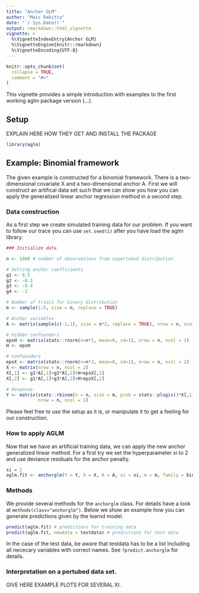 ```yaml
---
title: "Anchor GLM"
author: "Maic Rakitta"
date: "`r Sys.Date()`"
output: rmarkdown::html_vignette
vignette: >
  %\VignetteIndexEntry{Anchor GLM}
  %\VignetteEngine{knitr::rmarkdown}
  %\VignetteEncoding{UTF-8}
---
```


```r
knitr::opts_chunk$set(
  collapse = TRUE,
  comment = "#>"
)
```
This vignette provides a simple introduction with examples to the first working aglm package version (...).

## Setup
EXPLAIN HERE HOW THEY GET AND INSTALL THE PACKAGE

```r
library(aglm)

```

## Example: Binomial framework
The given example is constructed for a binomial framework. There is a two-dimensional covariate X and a two-dimensional anchor A. First we will construct an artifical data set such that we can show you how you can apply the generalized linear anchor regression method in a second step.  

### Data construction
As a first step we create simulated training data for our problem. If you want to follow our trace you can use  `set.seed(1)` after you have load the aglm library.

```r
### Initialize data

n <- 1000 # number of observations from unpertubed distribution

# Setting anchor coefficients
g1 <- 0.5
g2 <- -0.2
g3 <- -0.4
g4 <- -2

# Number of trials for binary distribution
m <- sample(1:5, size = n, replace = TRUE) 

# Anchor variables
A <- matrix(sample(c(-1,1), size = n*2, replace = TRUE), nrow = n, ncol = 2)

# Hidden confounders
epsH <- matrix(stats::rnorm(n=n*1, mean=0, sd=1), nrow = n, ncol = 1)
H <- epsH 

# Confounders
epsX <- matrix(stats::rnorm(n=n*2, mean=0, sd=1), nrow = n, ncol = 2)
X <- matrix(nrow = n, ncol = 2) 
X[,1] <- g1*A[,1]+g2*A[,2]+H+epsX[,1]
X[,2] <- g1*A[,1]+g3*A[,2]+H+epsX[,2]

# Response
Y <- matrix(stats::rbinom(n = n, size = m, prob = stats::plogis(3*X[,1]+3*X[,2]+H+g4*A[,1])),
            nrow = n, ncol = 1)
```
Please feel free to use the setup as it is, or manipulate it to get a feeling for our construction.

### How to apply AGLM
Now that we have an artificial training data, we can apply the new anchor generalized linear method. For a first try we set the hyperparameter xi to 2 and use deviance residuals for the anchor penalty.

```r
xi = 2
aglm.fit <- anchorglm(Y = Y, X = X, A = A, xi = xi, m = m, family = binomial, type = "deviance")
```
### Methods
We provide several methods for the `anchorglm` class. For details have a look at `methods(class="anchorglm")`. Below we show an example how you can generate predictions given by the learnd model.

```r
predict(aglm.fit) # predictions for training data
predict(aglm.fit, newdata = testdata) # predictions for test data
```
In the case of the test data, be aware that testdata has to be a list including all nececary variables with correct names. See `?predict.anchorglm` for details.

### Interpretation on a pertubed data set.
GIVE HERE EXAMPLE PLOTS FOR SEVERAL XI.
